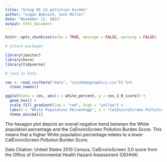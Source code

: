 ```yaml
---
title: "Group 05 CA pollution burden"
author: "Logan Babcock, Jack Miller"
date: "November 12, 2021"
output: html_document
---
```


```r
knitr::opts_chunk$set(echo = TRUE, message = FALSE, warning = FALSE)

# attach packages

library(janitor)
library(here)
library(tidyverse)

```

```r
# read in data

ces <- read_csv(here("data", "ces3demographics.csv")) %>% 
  clean_names()
```

```r
ggplot(data = ces, aes(x = white_percent, y = ces_3_0_score)) +
  geom_hex() + 
  scale_fill_gradient(low = "red", high = "yellow") +
  labs(x = "White Population Percentage", y = "CalEnviroScreen Pollution Burden Score", caption =  str_wrap("Figure 1 shows the relationship between the percent of the US population that is white and the community pollution burden score. The pollution burden score is a function of exposure to harmful environmental impacts and the community's socioeconomic characteristics.")) +
  theme_minimal()
```

The hexagon plot depicts an overall negative trend between the White population percentage and the CaEnviroScreen Pollution Burden Score. This means that a higher White population percentage relates to a lower CalEnviroScreen Pollution Burden Score.  

Data Citation: United States 2010 Census; CalEnviroScreen 3.0 score from the Office of Environmental Health Hazard Assessment (OEHHA)

